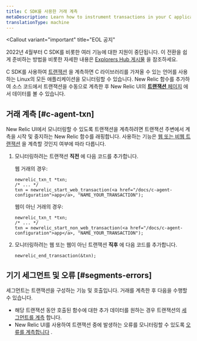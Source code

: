 ```yaml
---
title: C SDK를 사용한 거래 계측
metaDescription: Learn how to instrument transactions in your C application so you can monitor them with New Relic.
translationType: machine
---
```


<Callout
  variant="important"
  title="EOL 공지"
>
  2022년 4월부터 C SDK를 비롯한 여러 기능에 대한 지원이 중단됩니다. 이 전환을 쉽게 준비하는 방법을 비롯한 자세한 내용은 [Explorers Hub 게시물](https://discuss.newrelic.com/t/q1-bulk-eol-announcement-fy23/181744) 을 참조하세요.
</Callout>

C SDK를 사용하여 [트랜잭션](/docs/apm/transactions/intro-transactions/transactions-new-relic-apm) 을 계측하면 C 라이브러리를 가져올 수 있는 언어를 사용하는 Linux의 모든 애플리케이션을 모니터링할 수 있습니다. New Relic 함수를 추가하여 소스 코드에서 트랜잭션을 수동으로 계측한 후 New Relic UI의 [**트랜잭션** 페이지](/docs/apm/applications-menu/monitoring/transactions-page) 에서 데이터를 볼 수 있습니다.

## 거래 계측 [#c-agent-txn]

New Relic UI에서 모니터링할 수 있도록 트랜잭션을 계측하려면 트랜잭션 주변에서 계측을 시작 및 중지하는 New Relic 함수를 래핑합니다. 사용하는 기능은 [웹 또는 비웹 트랜잭션](/docs/apm/transactions/intro-transactions/transactions-new-relic-apm#types) 을 계측할 것인지 여부에 따라 다릅니다.

1. 모니터링하려는 트랜잭션 **직전** 에 다음 코드를 추가합니다.

   웹 거래의 경우:

   ```
   newrelic_txn_t *txn;
   /* ... */
   txn = newrelic_start_web_transaction(<a href="/docs/c-agent-configuration">app</a>, "NAME_YOUR_TRANSACTION");
   ```

   웹이 아닌 거래의 경우:

   ```
   newrelic_txn_t *txn;
   /* ... */
   txn = newrelic_start_non_web_transaction(<a href="/docs/c-agent-configuration">app</a>, "NAME_YOUR_TRANSACTION");
   ```

2. 모니터링하려는 웹 또는 웹이 아닌 트랜잭션 **직후** 에 다음 코드를 추가합니다.

   ```
   newrelic_end_transaction(&txn);
   ```

## 기기 세그먼트 및 오류 [#segments-errors]

세그먼트는 트랜잭션을 구성하는 기능 및 호출입니다. 거래를 계측한 후 다음을 수행할 수 있습니다.

* 해당 트랜잭션 동안 호출된 함수에 대한 추가 데이터를 원하는 경우 트랜잭션의 [세그먼트를 계측](/docs/instrument-segments-c-agent) 합니다.
* New Relic UI를 사용하여 트랜잭션 중에 발생하는 오류를 모니터링할 수 있도록 [오류를 계측합니다](/docs/instrument-errors-c-agent) .